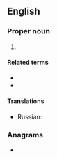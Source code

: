 {{also|nyc|nyç}}
==English==

===Proper noun===
{{en-proper noun}}

# {{initialism of|lang=en|New York City}}

====Related terms====
* {{l|en|NYS}}
* {{l|en|NY}}

====Translations====
{{trans-top|New York City}}
* Russian: {{t|ru|г. Нью-Йо́рк|m}}
{{trans-mid}}
{{trans-bottom}}

===Anagrams===
* {{anagrams|en|a=cny|CNY|cyn-}}